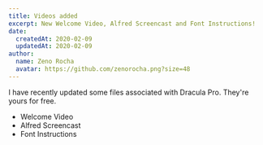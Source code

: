 ```yaml
---
title: Videos added
excerpt: New Welcome Video, Alfred Screencast and Font Instructions!
date:
  createdAt: 2020-02-09
  updatedAt: 2020-02-09
author:
  name: Zeno Rocha
  avatar: https://github.com/zenorocha.png?size=48
---
```


I have recently updated some files associated with Dracula Pro. They're yours for free.

- Welcome Video
- Alfred Screencast
- Font Instructions
